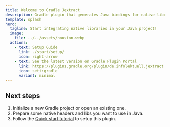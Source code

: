 ```yaml
---
title: Welcome to Gradle Jextract
description: Gradle plugin that generates Java bindings for native libraries using Jextract.
template: splash
hero:
  tagline: Start integrating native libraries in your Java project!
  image:
    file: ../../assets/houston.webp
  actions:
    - text: Setup Guide
      link: ./start/setup/
      icon: right-arrow
    - text: See the latest version on Gradle Plugin Portal
      link: https://plugins.gradle.org/plugin/de.infolektuell.jextract
      icon: seti:gradle
      variant: minimal
---
```


## Next steps

<Steps>

1. Initialize a new Gradle project or open an existing one.
2. Prepare some native headers and libs you want to use in Java.
3. Follow the [Quick start tutorial](./start/setup/) to setup this plugin.

</Steps>
